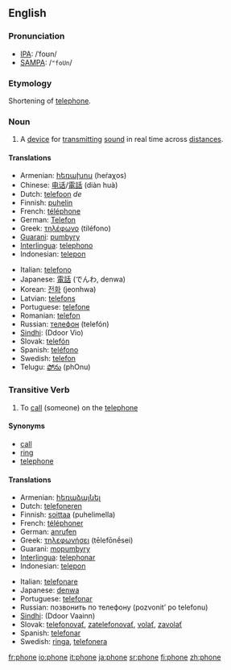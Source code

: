 ==English==

===Pronunciation===
*[[IPA]]: /ˈfoʊn/
*[[SAMPA]]: /<tt>"foUn</tt>/

===Etymology===
Shortening of [[telephone]].

===Noun===
{{en-noun-reg}}

# A [[device]] for [[transmit]]ting [[sound]] in real time across [[distance]]s.

====Translations====
{{top}}
*Armenian: [[հեռախոս]] (heŕaχos)
*Chinese: [[电话]]/[[電話]] (diàn huà)
*Dutch: [[telefoon]] ''de''
*Finnish: [[puhelin]]
*French: [[téléphone]] {{m}}
*German: [[Telefon]] {{n}}
*Greek: [[τηλέφωνο]] (tiléfono) {{n}}
*[[Guarani]]: [[pumbyry]]
*[[Interlingua]]: [[telephono]]
*Indonesian: [[telepon]]
{{mid}}
*Italian: [[telefono]] {{m}}
*Japanese: [[電話]] (でんわ, denwa)
*Korean: [[전화]] (jeonhwa)
*Latvian: [[telefons]] {{m}}
*Portuguese: [[telefone]] {{m}}
*Romanian: [[telefon]] {{n}}
*Russian: [[телефон]] (telefón) {{m}}
*[[Sindhi]]: {{SDchar|[[ڏُور وايو]]}} (Ddoor Vio) {{m}}
*Slovak: [[telefón#Slovak|telefón]] {{m}}
*Spanish: [[teléfono]] {{m}}
*Swedish: [[telefon]] {{c}}
*Telugu: [[ఫోను]] (phOnu) 
{{bottom}}

===Transitive Verb===
{{en-infl-reg-other-e|phon|e}}

# To [[call]] (someone) on the [[telephone]]

====Synonyms====
*[[call]]
*[[ring]]
*[[telephone]]

====Translations====
{{top}}
*Armenian: [[հեռաձայնել]]
*Dutch: [[telefoneren]]
*Finnish: [[soittaa]] (puhelimella)
*French: [[téléphoner]]
*German: [[anrufen]]
*Greek: [[τηλεφωνήσει]] (tēlefōnḗsei)
*Guarani: [[mopumbyry]]
*[[Interlingua]]: [[telephonar]]
*Indonesian: [[telepon]]
{{mid}}
*Italian: [[telefonare]]
*Japanese: [[denwa]]
*Portuguese: [[telefonar]]
*Russian: позвонить по телефону (pozvonitʼ po telefonu)
*[[Sindhi]]: {{SDchar|[[ڏُور وائڻُ]]}} (Ddoor Vaainn)
*Slovak: [[telefonovať]], [[zatelefonovať]], [[volať]], [[zavolať]]
*Spanish: [[telefonar]]
*Swedish: [[ringa]], [[telefonera]]
{{bottom}}

[[fr:phone]]
[[io:phone]]
[[it:phone]]
[[ja:phone]]
[[sr:phone]]
[[fi:phone]]
[[zh:phone]]